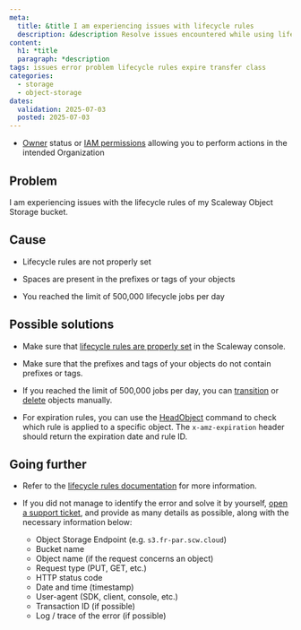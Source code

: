 ```yaml
---
meta:
  title: &title I am experiencing issues with lifecycle rules
  description: &description Resolve issues encountered while using lifecycle rules with Scaleway Object Storage
content:
  h1: *title
  paragraph: *description
tags: issues error problem lifecycle rules expire transfer class
categories:
  - storage
  - object-storage
dates:
  validation: 2025-07-03
  posted: 2025-07-03
---
```



<Requirements />

- [Owner](/iam/concepts/#owner) status or [IAM permissions](/iam/concepts/#permission) allowing you to perform actions in the intended Organization

## Problem

I am experiencing issues with the lifecycle rules of my Scaleway Object Storage bucket.

## Cause

- Lifecycle rules are not properly set

- Spaces are present in the prefixes or tags of your objects

- You reached the limit of 500,000 lifecycle jobs per day

## Possible solutions

- Make sure that [lifecycle rules are properly set](/object-storage/how-to/manage-lifecycle-rules/) in the Scaleway console.

- Make sure that the prefixes and tags of your objects do not contain prefixes or tags.

- If you reached the limit of 500,000 jobs per day, you can [transition](/object-storage/how-to/edit-storage-class/) or [delete](/object-storage/how-to/delete-an-object/) objects manually.

- For expiration rules, you can use the [HeadObject](/object-storage/api-cli/object-operations/#headobject) command to check which rule is applied to a specific object. The `x-amz-expiration` header should return the expiration date and rule ID.

## Going further

- Refer to the [lifecycle rules documentation](/object-storage/how-to/manage-lifecycle-rules/) for more information.

- If you did not manage to identify the error and solve it by yourself, [open a support ticket](/account/how-to/open-a-support-ticket/), and provide as many details as possible, along with the necessary information below:
    - Object Storage Endpoint (e.g. `s3.fr-par.scw.cloud`)
    - Bucket name
    - Object name (if the request concerns an object)
    - Request type (PUT, GET, etc.)
    - HTTP status code
    - Date and time (timestamp)
    - User-agent (SDK, client, console, etc.)
    - Transaction ID (if possible)
    - Log / trace of the error (if possible)
